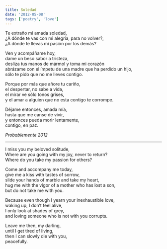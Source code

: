 ```yaml
---
title: Soledad
date: '2012-05-08'
tags: ['poetry', 'love']
---
```


<div className="italic">
Te extraño mi amada soledad,<br/>
¿A dónde te vas con mi alegría, para no volver?,<br/>
¿A dónde te llevas mi pasión por los demás?<br/>

Ven y acompáñame hoy,<br/>
dame un beso sabor a tristeza,<br/>
desliza tus manos de mármol y toma mi corazón<br/>
abrázame con el ímpetu de una madre que ha perdido un hijo,<br/>
sólo te pido que no me lleves contigo.<br/>

Porque por más que añore tu cariño,<br/>
el despertar, no sabe a vida,<br/>
el mirar ve sólo tonos grises,<br/>
y el amar a alguien que no esta contigo te corrompe.<br/>

Déjame entonces, amada mía,<br/>
hasta que me canse de vivir,<br/>
y entonces pueda morir lentamente,<br/>
contigo, en paz.
</div>

*Probablemente 2012*

***

<div className="italic">
I miss you my beloved solitude,<br/>
Where are you going with my joy, never to return?<br/>
Where do you take my passion for others?<br/>

Come and accompany me today,<br/>
give me a kiss with tastes of sorrow,<br/>
slide your hands of marble and take my heart,<br/>
hug me with the vigor of a mother who has lost a son,<br/>
but do not take me with you.<br/>

Because even though I yearn your inexhaustible love,<br/>
waking up, I don’t feel alive,<br/>
I only look at shades of grey,<br/>
and loving someone who is not with you corrupts.<br/>

Leave me then, my darling,<br/>
until I get tired of living,<br/>
then I can slowly die with you,<br/>
peacefully.<br/>
</div>